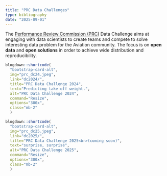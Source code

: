 ```yaml
---
title: "PRC Data Challenges"
type: bibliography
date: "2025-09-01"
---
```


The [Performance Review Commission (PRC)](/about/prc) Data Challenge aims at engaging with
data scientists to create teams and compete to solve interesting data problem
for the Aviation community.
The focus is on **open data** and **open solutions** in order to achieve wide
distribution and reproducibility.


::: {class="container"}
:::: {class="row"}
::::: {class="card-deck"}

```r
blogdown::shortcode(
  "bootstrap-card-alt",
  img="prc_dc24.jpeg",
  link="dc2024/",
  title="PRC Data Challenge 2024",
  text="Predicting take-off weight.", 
  alt="PRC Data Challenge 2024", 
  command="Resize", 
  options="300x", 
  class="mb-2"
  )
```

```r
blogdown::shortcode(
  "bootstrap-card-alt",
  img="prc_dc25.jpeg",
  link="dc2025/",
  title="PRC Data Challenge 2025<br>(coming soon)",
  text="surprise, surprise", 
  alt="PRC Data Challenge 2025", 
  command="Resize", 
  options="300x", 
  class="mb-2"
  )
```


:::::
::::
:::
